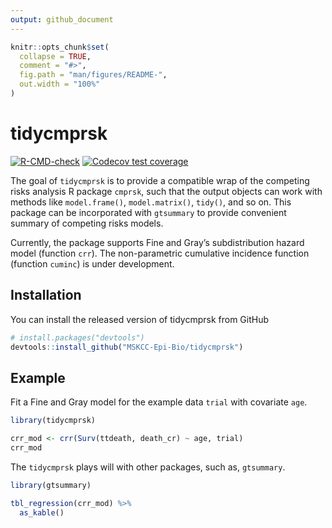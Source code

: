 ```yaml
---
output: github_document
---
```


<!-- README.md is generated from README.Rmd. Please edit that file -->

```r
knitr::opts_chunk$set(
  collapse = TRUE,
  comment = "#>",
  fig.path = "man/figures/README-",
  out.width = "100%"
)
```

# tidycmprsk

<!-- badges: start -->
[![R-CMD-check](https://github.com/MSKCC-Epi-Bio/tidycmprsk/workflows/R-CMD-check/badge.svg)](https://github.com/MSKCC-Epi-Bio/tidycmprsk/actions)
[![Codecov test coverage](https://codecov.io/gh/MSKCC-Epi-Bio/tidycmprsk/branch/main/graph/badge.svg)](https://codecov.io/gh/MSKCC-Epi-Bio/tidycmprsk?branch=main)
<!-- badges: end -->

  The goal of `tidycmprsk` is to provide a compatible wrap of the competing risks analysis R package `cmprsk`, such that the output objects can work with methods like `model.frame()`, `model.matrix()`, `tidy()`, and so on. This package can be incorporated with `gtsummary` to provide convenient summary of competing risks models. 

Currently, the package supports Fine and Gray's subdistribution hazard model (function `crr`). The non-parametric cumulative incidence function (function `cuminc`) is under development.

## Installation

You can install the released version of tidycmprsk from GitHub

``` r
# install.packages("devtools")
devtools::install_github("MSKCC-Epi-Bio/tidycmprsk")
```
## Example

Fit a Fine and Gray model for the example data `trial` with covariate `age`.

```r
library(tidycmprsk)

crr_mod <- crr(Surv(ttdeath, death_cr) ~ age, trial)
crr_mod
```

The `tidycmprsk` plays will with other packages, such as, `gtsummary`.

```r
library(gtsummary)

tbl_regression(crr_mod) %>%
  as_kable()
```
